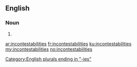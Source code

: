 ==English==

===Noun===
{{head|en}}

# {{plural of|incontestability}}

[[Category:English plurals ending in "-ies"]]

[[ar:incontestabilities]]
[[fr:incontestabilities]]
[[ku:incontestabilities]]
[[my:incontestabilities]]
[[no:incontestabilities]]